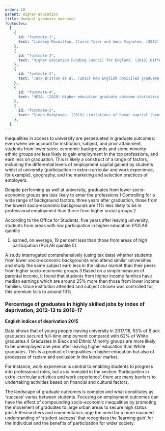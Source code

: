 ```yaml
---
order: 10
parent: Higher education
title: Unequal graduate outcomes
footnotes:
  [
    {
      id: "footnote-1",
      text: "Lindsey Macmillan, Claire Tyler and Anna Vignoles. (2013) Who gets the top jobs? The role of family background and networks in recent graduates’ access to high status professions. IOE London.",
    },
    {
      id: "footnote-2",
      text: "Higher Education Funding Council for England. (2016) Differences in employment outcomes, Comparison of 2008-09 and 2010-11 first degree graduates.",
    },
    {
      id: "footnote-3",
      text: "Jack Britton et al. (2016) How English domiciled graduate earnings vary with gender, institution attended, subject and socio-economic background. Institute for Fiscal Studies.",
    },
    {
      id: "footnote-4",
      text: "HESA. (2020) Higher education graduate outcome statistics.",
    },
    {
      id: "footnote-5",
      text: "Simon Marginson. (2019) Limitations of human capital theory. Studies in Higher Education. 44:2, 287-301.",
    },
  ]
---
```


Inequalities in access to university are perpetuated in graduate outcomes: even
when we account for institution, subject, and prior attainment, students from
lower socio-economic backgrounds and some minority ethnic groups are less likely
to gain employment in the top professions, and earn less on graduation. This is
likely a construct of a range of factors, including the differential levels of
employment capital gained by students whilst at university (participation in
extra-curricular and work experience, for example), geography, and the marketing
and selection practices of employers.

<ResearchImage imageName="unequal-graduate-outcomes.jpg" />

<div>

Despite performing as well at university, graduates from lower socio-economic
groups are less likely to enter the professions.<FootnoteLink
linkId="footnote-1">1</FootnoteLink> Controlling for a wide range of background
factors, three years after graduation, those from the lowest socio-economic
backgrounds are 11% less likely to be in professional employment than those from
higher social groups.<FootnoteLink linkId="footnote-2">2</FootnoteLink>

According to the Office for Students, five years after leaving university,
students from areas with low participation in higher education (POLAR quintile
1) earned, on average, 19 per cent less than those from areas of high
participation (POLAR quintile 5).

</div>

A study interrogated comprehensively (using tax data) whether students from
lower socio-economic backgrounds who attend similar universities and study the
same subject earn less in the labour market than their peers from higher
socio-economic groups.<FootnoteLink linkId="footnote-3">3</FootnoteLink> Based on
a simple measure of parental income, it found that students from higher income
families have median earnings which are around 25% more than those from lower
income families. Once institution attended and subject chosen was controlled
for, this premium falls to around 10%.

<div className="full-span">

  ### Percentage of graduates in highly skilled jobs by index of deprivation, 2012-13 to 2016-17

  **English indices of deprivation 2015**

  <UnequalGradOutcomesGraphSVG />
</div>

<div>

Data shows that of young people leaving university in 2017/18, 53% of Black
graduates secured full-time employment compared with 62% of White
graduates.<FootnoteLink linkId="footnote-4">4</FootnoteLink> Graduates in Black
and Ethnic Minority groups are more likely to be unemployed one year after
leaving higher education than White graduates. This is a product of inequalities
in higher education but also of processes of racism and exclusion in the labour
market.

For instance, work experience is central to enabling students to progress into
professional roles, but as is revealed in the section <Link className="internal-link"
to="/life-stage-research/higher-education/extra-curricular-activities-and-work-experience">
‘Participation in extra-curricular activities and work experience’</Link>, there
are many barriers to undertaking activities based on financial and cultural
factors.

</div>

The landscape of graduate outcomes is complex and what constitutes as ‘success’
varies between students. Focusing on employment outcomes can have the effect of
compounding socio-economic inequalities by promoting the movement of graduates
to large urban areas to secure high status jobs.<FootnoteLink
linkId="footnote-5">5</FootnoteLink> Researchers and commentators urge the need
for a more nuanced understanding of ‘student success’ that recognises the
‘learning gain’ for the individual and the benefits of participation for wider
society. 
